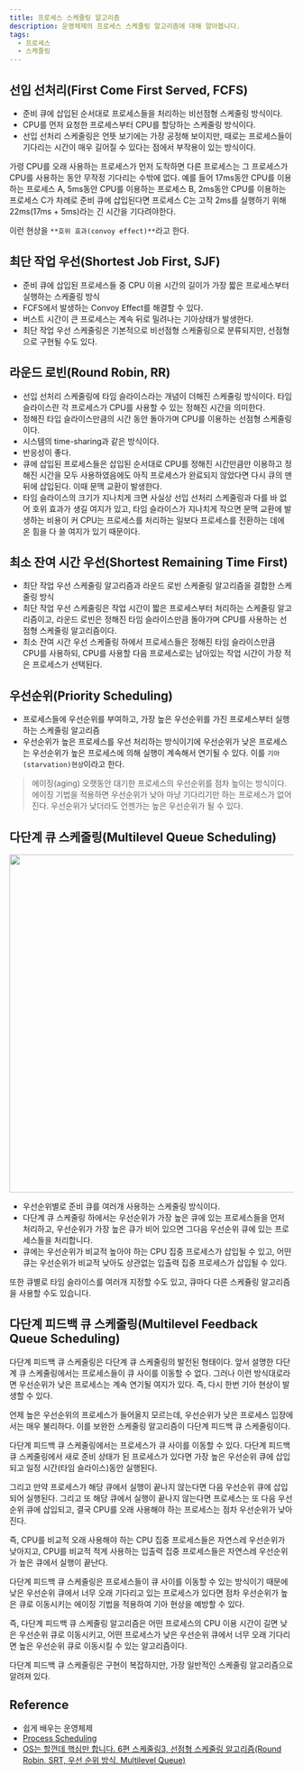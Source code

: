 ```yaml
---
title: 프로세스 스케줄링 알고리즘
description: 운영체제의 프로세스 스케줄링 알고리즘에 대해 알아봅니다.
tags:
  - 프로세스
  - 스케줄링
---
```


## 선입 선처리(First Come First Served, FCFS)

- 준비 큐에 삽입된 순서대로 프로세스들을 처리하는 비선점형 스케줄링 방식이다.
- CPU를 먼저 요청한 프로세스부터 CPU를 할당하는 스케줄링 방식이다.
- 선입 선처리 스케줄링은 언뜻 보기에는 가장 공정해 보이지만,
  때로는 프로세스들이 기다리는 시간이 매우 길어질 수 있다는 점에서 부작용이 있는 방식이다.

가령 CPU를 오래 사용하는 프로세스가 먼저 도착하면 다른 프로세스는 그 프로세스가 CPU를 사용하는
동안 무작정 기다리는 수밖에 없다.
예를 들어 17ms동안 CPU를 이용하는 프로세스 A,
5ms동안 CPU를 이용하는 프로세스 B,
2ms동안 CPU를 이용하는 프로세스 C가 차례로 준비 큐에 삽입된다면 프로세스 C는 고작 2ms를
실행하기 위해 22ms(17ms + 5ms)라는 긴 시간을 기다려야한다.

이런 현상을 `**호위 효과(convoy effect)**`라고 한다.

## 최단 작업 우선(Shortest Job First, SJF)

- 준비 큐에 삽입된 프로세스들 중 CPU 이용 시간의 길이가 가장 짧은 프로세스부터 실행하는 스케줄링 방식
- FCFS에서 발생하는 Convoy Effect를 해결할 수 있다.
- 버스트 시간이 큰 프로세스는 계속 뒤로 밀려나는 기아상태가 발생한다.
- 최단 작업 우선 스케줄링은 기본적으로 비선점형 스케줄링으로 분류되지만, 선점형으로 구현될 수도 있다.

## 라운드 로빈(Round Robin, RR)

- 선입 선처리 스케줄링에 타임 슬라이스라는 개념이 더해진 스케줄링 방식이다.
  타임 슬라이스란 각 프로세스가 CPU를 사용할 수 있는 정해진 시간을 의미한다.
- 정해진 타입 슬라이스만큼의 시간 동안 돌아가며 CPU를 이용하는 선점형 스케줄링이다.
- 시스템의 time-sharing과 같은 방식이다.
- 반응성이 좋다.
- 큐에 삽입된 프로세스들은 삽입된 순서대로 CPU를 정해진 시간만큼만 이용하고 정해진 시간을 모두
  사용하였음에도 아직 프로세스가 완료되지 않았다면 다시 큐의 맨 뒤에 삽입된다. 이때 문맥 교환이 발생한다.
- 타임 슬라이스의 크기가 지나치게 크면 사실상 선입 선처리 스케줄링과 다를 바 없어 호위 효과가 생길 여지가 있고,
  타임 슬라이스가 지나치게 작으면 문맥 교환에 발생하는 비용이 커 CPU는 프로세스를 처리하는 일보다 프로세스를
  전환하는 데에 온 힘을 다 쓸 여지가 있기 때문이다.

## 최소 잔여 시간 우선(Shortest Remaining Time First)

- 최단 작업 우선 스케줄링 알고리즘과 라운드 로빈 스케줄링 알고리즘을 결합한 스케줄링 방식
- 최단 작업 우선 스케줄링은 작업 시간이 짧은 프로세스부터 처리하는 스케줄링 알고리즘이고,
  라운드 로빈은 정해진 타임 슬라이스만큼 돌아가며 CPU를 사용하는 선점형 스케줄링 알고리즘이다.
- 최소 잔여 시간 우선 스케줄링 하에서 프로세스들은 정해진 타임 슬라이스만큼 CPU를 사용하되,
  CPU를 사용할 다음 프로세스로는 남아있는 작업 시간이 가장 적은 프로세스가 선택된다.

## 우선순위(Priority Scheduling)

- 프로세스들에 우선순위를 부여하고, 가장 높은 우선순위를 가진 프로세스부터 실행하는 스케줄링 알고리즘
- 우선순위가 높은 프로세스를 우선 처리하는 방식이기에 우선순위가 낮은 프로세스는 우선순위가 높은 프로세스에
  의해 실행이 계속해서 연기될 수 있다. 이를 `기아(starvation)현상`이라고 한다.

> 에이징(aging)
> 오랫동안 대기한 프로세스의 우선순위를 점차 높이는 방식이다.
> 에이징 기법을 적용하면 우선순위가 낮아 마냥 기다리기만 하는 프로세스가 없어진다.
> 우선순위가 낮더라도 언젠가는 높은 우선순위가 될 수 있다.

## 다단계 큐 스케줄링(Multilevel Queue Scheduling)

<Image
  src="https://velog.velcdn.com/images%2Fchappi%2Fpost%2F30b5b716-f751-46dd-8261-567aa9391376%2F8.png"
  width="600px"
/>

- 우선순위별로 준비 큐를 여러개 사용하는 스케줄링 방식이다.
- 다단계 큐 스케줄링 하에서는 우선순위가 가장 높은 큐에 있는 프로세스들을 먼저 처리하고,
  우선순위가 가장 높은 큐가 비어 있으면 그다음 우선순위 큐에 있는 프로세스들을 처리합니다.
- 큐에는 우선순위가 비교적 높아야 하는 CPU 집중 프로세스가 삽입될 수 있고,
  어떤 큐는 우선순위가 비교적 낮아도 상관없는 입출력 집중 프로세스가 삽입될 수 있다.

또한 큐별로 타임 슬라이스를 여러개 지정할 수도 있고, 큐마다 다른 스케쥴링 알고리즘을 사용할 수도 있습니다.

## 다단계 피드백 큐 스케줄링(Multilevel Feedback Queue Scheduling)

다단계 피드백 큐 스케줄링은 다단계 큐 스케줄링의 발전된 형태이다.
앞서 설명한 다단계 큐 스케줄링에서는 프로세스들이 큐 사이를 이동할 수 없다.
그러나 이런 방식대로라면 우선순위가 낮은 프로세스는 계속 연기될 여지가 있다.
즉, 다시 한번 기아 현상이 발생할 수 있다.

언제 높은 우선순위의 프로세스가 들어올지 모르는데, 우선순위가 낮은 프로세스 입장에서는 매우 불리하다.
이를 보완한 스케줄링 알고리즘이 다단계 피드백 큐 스케줄링이다.

다단계 피드백 큐 스케줄링에서는 프로세스가 큐 사이를 이동할 수 있다.
다단계 피드백 큐 스케줄링에서 새로 준비 상태가 된 프로세스가 있다면
가장 높은 우선순위 큐에 삽입되고 일정 시간(타임 슬라이스)동안 실행된다.

그리고 만약 프로세스가 해당 큐에서 실행이 끝나지 않는다면 다음 우선순위 큐에 삽입되어 실행된다.
그리고 또 해당 큐에서 실행이 끝나지 않는다면 프로세스는 또 다음 우선순위 큐에 삽입되고,
결국 CPU를 오래 사용해야 하는 프로세스는 점차 우선순위가 낮아진다.

즉, CPU를 비교적 오래 사용해야 하는 CPU 집중 프로세스들은 자연스레 우선순위가 낮아지고,
CPU를 비교적 적게 사용하는 입출력 집중 프로세스들은 자연스레 우선순위가 높은 큐에서 실행이 끝난다.

다단계 피드백 큐 스케줄링은 프로세스들이 큐 사이를 이동할 수 있는 방식이기 때문에 낮은 우선순위 큐에서
너무 오래 기다리고 있는 프로세스가 있다면 점차 우선순위가 높은 큐로 이동시키는 에이징 기법을 적용하여 기아 현상을
예방할 수 있다.

즉, 다단계 피드백 큐 스케줄링 알고리즘은 어떤 프로세스의 CPU 이용 시간이 길면 낮은 우선순위 큐로 이동시키고,
어떤 프로세스가 낮은 우선순위 큐에서 너무 오래 기다리면 높은 우선순위 큐로 이동시킬 수 있는 알고리즘이다.

다단계 피드백 큐 스케줄링은 구현이 복잡하지만, 가장 일반적인 스케줄링 알고리즘으로 알려져 있다.

## Reference

- 쉽게 배우는 운영체제
- [Process Scheduling](https://parksb.github.io/article/9.html)
- [OS는 할껀데 핵심만 합니다. 6편 스케줄링3, 선점형 스케줄링 알고리즘(Round Robin, SRT, 우선 순위 방식, Multilevel Queue)](https://velog.io/@chappi/OS%EB%8A%94-%ED%95%A0%EA%BB%80%EB%8D%B0-%ED%95%B5%EC%8B%AC%EB%A7%8C-%ED%95%A9%EB%8B%88%EB%8B%A4.-6%ED%8E%B8-%EC%8A%A4%EC%BC%80%EC%A4%84%EB%A7%813-%EC%84%A0%EC%A0%90%ED%98%95-%EC%8A%A4%EC%BC%80%EC%A4%84%EB%A7%81-%EC%95%8C%EA%B3%A0%EB%A6%AC%EC%A6%98Round-Robin-SRT-%EC%9A%B0%EC%84%A0-%EC%88%9C%EC%9C%84-%EB%B0%A9%EC%8B%9D-Multilevel-Queue)
